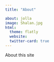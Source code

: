 ```yaml
---
title: "About"

about: jolla
image: Shalan.jpg
html:
  theme: flatly
  website:
  twitter-card: true
---
```


About this site
